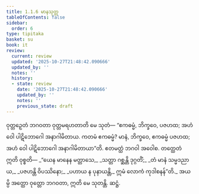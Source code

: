 ```yaml
---
title: 1.1.6 မာနသုတ္တ
tableOfContents: false
sidebar:
  order: 6
type: tipitaka
basket: su
book: it
review:
  current: review
  updated: '2025-10-27T21:48:42.090666'
  updated_by: ''
  notes: ''
  history:
  - state: review
    date: '2025-10-27T21:48:42.090666'
    updated_by: ''
    notes: ''
    previous_state: draft
---
```



<ReviewStatus review={frontmatter.review} showDetails={true} />

<HypothesisAnnotation frontmatter={frontmatter} />

<DynamicBreadcrumb />

<Division number="6" book="it" e="ch" v="18" p="197">

<Paragraph number="27" book="it">
ဝုတ္တဉှေတံ ဘဂဝတာ ဝုတ္တမရဟတာတိ မေ သုတံ—
</Paragraph>

<Paragraph number="28" book="it">
“ဧကဓမ္မံ, ဘိက္ခဝေ, ပဇဟထ; အဟံ ဝေါ ပါဋိဘောဂေါ အနာဂါမိတာယ. ကတမံ ဧကဓမ္မံ? မာနံ, ဘိက္ခဝေ, ဧကဓမ္မံ ပဇဟထ; အဟံ ဝေါ ပါဋိဘောဂေါ အနာဂါမိတာယာ”တိ. ဧတမတ္ထံ ဘဂဝါ အဝေါစ. တတ္ထေတံ ဣတိ ဝုစ္စတိ—
</Paragraph>

<Paragraph number="29" type="verses" book="it">
_“ယေန မာနေန မတ္တာသေ,_  
_သတ္တာ ဂစ္ဆန္တိ ဒုဂ္ဂတိံ;_  
_တံ မာနံ သမ္မဒညာယ,_  
_ပဇဟန္တိ ဝိပဿိနော;_  
_ပဟာယ န ပုနာယန္တိ,_  
ဣမံ လောကံ ကုဒါစနန်”တိ._  

</Paragraph>

<Paragraph number="30" book="it">
အယမ္ပိ အတ္ထော ဝုတ္တော ဘဂဝတာ, ဣတိ မေ သုတန္တိ.

</Paragraph>
</Division>

<Paragraph number="31" type="center" book="it">
ဆဋ္ဌံ.
</Paragraph>